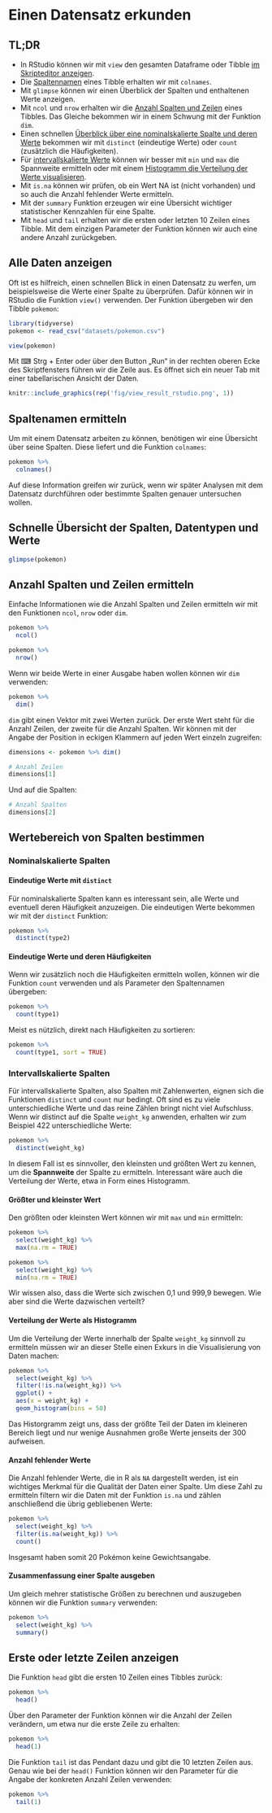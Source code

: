 # Einen Datensatz erkunden

## TL;DR{.unlisted .unnumbered}

- In RStudio können wir mit `view` den gesamten Dataframe oder Tibble [im Skripteditor anzeigen](#alle-daten-anzeigen).
- Die [Spaltennamen](#spaltennamen-ermitteln) eines Tibble erhalten wir mit `colnames`.
- Mit `glimpse` können wir einen Überblick der Spalten und enthaltenen Werte anzeigen. 
- Mit `ncol` und `nrow` erhalten wir die [Anzahl Spalten und Zeilen](#anzahl-spalten-zeilen) eines Tibbles. Das Gleiche bekommen wir in einem Schwung mit der Funktion `dim`.
- Einen schnellen [Überblick über eine nominalskalierte Spalte und deren Werte](#wertebereich-nominalskaliert) bekommen wir mit `distinct` (eindeutige Werte) oder `count` (zusätzlich die Häufigkeiten).
- Für [intervallskalierte Werte](#wertebereich-intervallskaliert) können wir besser mit `min` und `max` die Spannweite ermitteln oder mit einem [Histogramm die Verteilung der Werte visualisieren](#wertebereich-intervallskaliert-histogramm).
- Mit `is.na` können wir prüfen, ob ein Wert NA ist (nicht vorhanden) und so auch die Anzahl fehlender Werte ermitteln.
-  Mit der `summary` Funktion erzeugen wir eine Übersicht wichtiger statistischer Kennzahlen für eine Spalte.
- Mit `head` und `tail` erhalten wir die ersten oder letzten 10 Zeilen eines Tibble. Mit dem einzigen Parameter der Funktion können wir auch eine andere Anzahl zurückgeben.


## Alle Daten anzeigen{#alle-daten-anzeigen}

Oft ist es hilfreich, einen schnellen Blick in einen Datensatz zu werfen, um beispielsweise die Werte einer Spalte zu überprüfen. Dafür können wir in RStudio die Funktion `view()` verwenden. Der Funktion übergeben wir den Tibble `pokemon`:

```r
library(tidyverse)
pokemon <- read_csv("datasets/pokemon.csv")
```

```r
view(pokemon)
```

Mit  ⌨ Strg + Enter oder über den Button „Run“ in der rechten oberen Ecke des Skriptfensters führen wir die Zeile aus. Es öffnet sich ein neuer Tab mit einer tabellarischen Ansicht der Daten.

```r
knitr::include_graphics(rep('fig/view_result_rstudio.png', 1))
```

## Spaltenamen ermitteln{#spaltennamen-ermitteln}

Um mit einem Datensatz arbeiten zu können, benötigen wir eine Übersicht über seine Spalten. Diese liefert und die Funktion `colnames`:

```r
pokemon %>%
  colnames()
```
Auf diese Information greifen wir zurück, wenn wir später Analysen mit dem Datensatz durchführen oder bestimmte Spalten genauer untersuchen wollen.

## Schnelle Übersicht der Spalten, Datentypen und Werte

```r
glimpse(pokemon)
```


## Anzahl Spalten und Zeilen ermitteln{#anzahl-spalten-zeilen}

Einfache Informationen wie die Anzahl Spalten und Zeilen ermitteln wir mit den Funktionen `ncol`, `nrow` oder `dim`.

```r
pokemon %>%
  ncol()
```

```r
pokemon %>%
  nrow()
```
Wenn wir beide Werte in einer Ausgabe haben wollen können wir `dim` verwenden:

```r
pokemon %>%
  dim()
```
`dim` gibt einen Vektor mit zwei Werten zurück. Der erste Wert steht für die Anzahl Zeilen, der zweite für die Anzahl Spalten. Wir können mit der Angabe der Position in eckigen Klammern auf jeden Wert einzeln zugreifen:

```r
dimensions <- pokemon %>% dim()

# Anzahl Zeilen
dimensions[1]
```
Und auf die Spalten:

```r
# Anzahl Spalten
dimensions[2]
```

## Wertebereich von Spalten bestimmen

### Nominalskalierte Spalten{#wertebereich-nominalskaliert}

#### Eindeutige Werte mit `distinct`

Für nominalskalierte Spalten kann es interessant sein, alle Werte und eventuell deren Häufigkeit anzuzeigen. Die eindeutigen Werte bekommen wir mit der `distinct` Funktion:

```r
pokemon %>%
  distinct(type2)
```
#### Eindeutige Werte und deren Häufigkeiten

Wenn wir zusätzlich noch die Häufigkeiten ermitteln wollen, können wir die Funktion `count` verwenden und als Parameter den Spaltennamen übergeben:

```r
pokemon %>% 
  count(type1)
```

Meist es nützlich, direkt nach Häufigkeiten zu sortieren:

```r
pokemon %>% 
  count(type1, sort = TRUE)
```


### Intervallskalierte Spalten{#wertebereich-intervallskaliert}

Für intervallskalierte Spalten, also Spalten mit Zahlenwerten, eignen sich die Funktionen `distinct` und `count` nur bedingt. Oft sind es zu viele unterschiedliche Werte und das reine Zählen bringt nicht viel Aufschluss. Wenn wir distinct auf die Spalte `weight_kg` anwenden, erhalten wir zum Beispiel 422 unterschiedliche Werte:

```r
pokemon %>%
  distinct(weight_kg)
```

In diesem Fall ist es sinnvoller, den kleinsten und größten Wert zu kennen, um die **Spannweite** der Spalte zu ermitteln. Interessant wäre auch die Verteilung der Werte, etwa in Form eines Histogramm.

#### Größter und kleinster Wert

Den größten oder kleinsten Wert können wir mit `max` und `min` ermitteln:

```r
pokemon %>%
  select(weight_kg) %>%
  max(na.rm = TRUE)
```
```r
pokemon %>%
  select(weight_kg) %>%
  min(na.rm = TRUE)
```
Wir wissen also, dass die Werte sich zwischen 0,1 und 999,9 bewegen. Wie aber sind die Werte dazwischen verteilt?

#### Verteilung der Werte als Histogramm{#wertebereich-intervallskaliert-histogramm}

Um die Verteilung der Werte innerhalb der Spalte `weight_kg` sinnvoll zu ermitteln müssen wir an dieser Stelle einen Exkurs in die Visualisierung von Daten machen:

```r
pokemon %>%
  select(weight_kg) %>%
  filter(!is.na(weight_kg)) %>%
  ggplot() +
  aes(x = weight_kg) +
  geom_histogram(bins = 50)
```

Das Historgramm zeigt uns, dass der größte Teil der Daten im kleineren Bereich liegt und nur wenige Ausnahmen große Werte jenseits der 300 aufweisen.

#### Anzahl fehlender Werte

Die Anzahl fehlender Werte, die in R als `NA` dargestellt werden, ist ein wichtiges Merkmal für die Qualität der Daten einer Spalte. Um diese Zahl zu ermitteln filtern wir die Daten mit der Funktion `is.na` und zählen anschließend die übrig gebliebenen Werte:

```r
pokemon %>%
  select(weight_kg) %>%
  filter(is.na(weight_kg)) %>%
  count()
```
Insgesamt haben somit 20 Pokémon keine Gewichtsangabe.


#### Zusammenfassung einer Spalte ausgeben

Um gleich mehrer statistische Größen zu berechnen und auszugeben können wir die Funktion `summary` verwenden:

```r
pokemon %>%
  select(weight_kg) %>%
  summary()
```

## Erste oder letzte Zeilen anzeigen

Die Funktion `head` gibt die ersten 10 Zeilen eines Tibbles zurück:

```r
pokemon %>%
  head()
```

Über den Parameter der Funktion können wir die Anzahl der Zeilen verändern, um etwa nur die erste Zeile zu erhalten:

```r
pokemon %>% 
  head(1)
```
Die Funktion `tail` ist das Pendant dazu und gibt die 10 letzten Zeilen aus. Genau wie bei der `head()` Funktion können wir den Parameter für die Angabe der konkreten Anzahl Zeilen verwenden:

```r
pokemon %>%
  tail(1)

```


